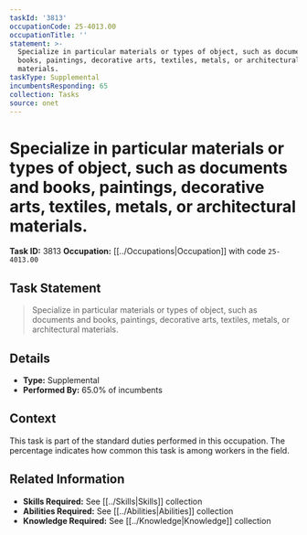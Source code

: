 ```yaml
---
taskId: '3813'
occupationCode: 25-4013.00
occupationTitle: ''
statement: >-
  Specialize in particular materials or types of object, such as documents and
  books, paintings, decorative arts, textiles, metals, or architectural
  materials.
taskType: Supplemental
incumbentsResponding: 65
collection: Tasks
source: onet
---
```

# Specialize in particular materials or types of object, such as documents and books, paintings, decorative arts, textiles, metals, or architectural materials.

**Task ID:** 3813
**Occupation:** [[../Occupations|Occupation]] with code `25-4013.00`

## Task Statement

> Specialize in particular materials or types of object, such as documents and books, paintings, decorative arts, textiles, metals, or architectural materials.

## Details

- **Type:** Supplemental
- **Performed By:** 65.0% of incumbents

## Context

This task is part of the standard duties performed in this occupation. The percentage indicates how common this task is among workers in the field.

## Related Information

- **Skills Required:** See [[../Skills|Skills]] collection
- **Abilities Required:** See [[../Abilities|Abilities]] collection
- **Knowledge Required:** See [[../Knowledge|Knowledge]] collection
